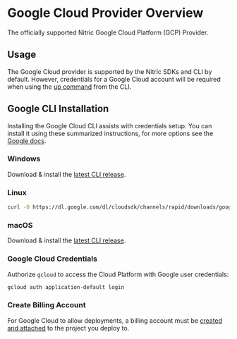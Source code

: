 
# Google Cloud Provider Overview

The officially supported Nitric Google Cloud Platform (GCP) Provider.

## Usage

The Google Cloud provider is supported by the Nitric SDKs and CLI by default. However, credentials for a Google Cloud account will be required when using the [up command](/reference/cli) from the CLI.

## Google CLI Installation

Installing the Google Cloud CLI assists with credentials setup. You can install it using these summarized instructions, for more options see the [Google docs](https://cloud.google.com/sdk/install).

### Windows

Download & install the [latest CLI release](https://cloud.google.com/sdk/install#windows).

### Linux

```bash
curl -O https://dl.google.com/dl/cloudsdk/channels/rapid/downloads/google-cloud-sdk-378.0.0-linux-x86_64.tar.gz
```

### macOS

Download & install the [latest CLI release](https://cloud.google.com/sdk/install#mac).

### Google Cloud Credentials

Authorize `gcloud` to access the Cloud Platform with Google user credentials:

```bash
gcloud auth application-default login
```

### Create Billing Account

For Google Cloud to allow deployments, a billing account must be [created and attached](https://console.cloud.google.com/billing) to the project you deploy to.
